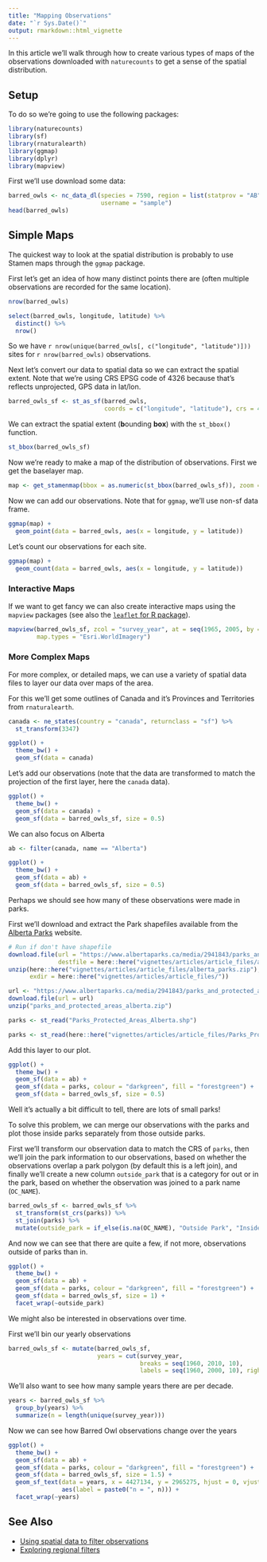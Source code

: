 ```yaml
---
title: "Mapping Observations"
date: "`r Sys.Date()`"
output: rmarkdown::html_vignette
---
```


In this article we'll walk through how to create various types of maps of the observations downloaded with `naturecounts` to get a sense of the spatial distribution.

## Setup

To do so we're going to use the following packages:

```r
library(naturecounts)
library(sf)
library(rnaturalearth)
library(ggmap)
library(dplyr)
library(mapview)
```

First we'll use download some data:

```r
barred_owls <- nc_data_dl(species = 7590, region = list(statprov = "AB"), 
                          username = "sample")
head(barred_owls)
```

## Simple Maps
The quickest way to look at the spatial distribution is probably to use Stamen maps through the `ggmap` package.

First let's get an idea of how many distinct points there are (often multiple observations are recorded for the same location).
```r
nrow(barred_owls)

select(barred_owls, longitude, latitude) %>%
  distinct() %>%
  nrow()
```

So we have `r nrow(unique(barred_owls[, c("longitude", "latitude")]))` sites for `r nrow(barred_owls)` observations.

Next let's convert our data to spatial data so we can extract the spatial extent. Note that we're using CRS EPSG code of 4326 because that's reflects unprojected, GPS data in lat/lon.
```r
barred_owls_sf <- st_as_sf(barred_owls, 
                           coords = c("longitude", "latitude"), crs = 4326)
```

We can extract the spatial extent (**b**ounding **box**) with the `st_bbox()` function.

```r
st_bbox(barred_owls_sf)
```

Now we're ready to make a map of the distribution of observations. First we get the baselayer map.
```r
map <- get_stamenmap(bbox = as.numeric(st_bbox(barred_owls_sf)), zoom = 5)
```

Now we can add our observations. Note that for `ggmap`, we'll use non-sf data frame.
```r
ggmap(map) + 
  geom_point(data = barred_owls, aes(x = longitude, y = latitude))
```

Let's count our observations for each site.
```r
ggmap(map) + 
  geom_count(data = barred_owls, aes(x = longitude, y = latitude))
```

### Interactive Maps
If we want to get fancy we can also create interactive maps using the `mapview` packages (see also the [`leaflet` for R package](https://rstudio.github.io/leaflet/)).
```r
mapview(barred_owls_sf, zcol = "survey_year", at = seq(1965, 2005, by = 10),
        map.types = "Esri.WorldImagery")
```

### More Complex Maps

For more complex, or detailed maps, we can use a variety of spatial data files to layer our data over maps of the area.

For this we'll get some outlines of Canada and it's Provinces and Territories from `rnaturalearth`.

```r
canada <- ne_states(country = "canada", returnclass = "sf") %>%
  st_transform(3347)

ggplot() +
  theme_bw() +
  geom_sf(data = canada)
```


Let's add our observations (note that the data are transformed to match the projection of the first layer, here the `canada` data).
```r
ggplot() +
  theme_bw() +
  geom_sf(data = canada) +
  geom_sf(data = barred_owls_sf, size = 0.5)
```

We can also focus on Alberta

```r
ab <- filter(canada, name == "Alberta")

ggplot() +
  theme_bw() +
  geom_sf(data = ab) +
  geom_sf(data = barred_owls_sf, size = 0.5)
```

Perhaps we should see how many of these observations were made in parks. 

First we'll download and extract the Park shapefiles available from the [Alberta Parks](https://www.albertaparks.ca/albertaparksca/library/downloadable-data-sets/) website.

```r
# Run if don't have shapefile
download.file(url = "https://www.albertaparks.ca/media/2941843/parks_and_protected_areas_alberta.zip",
              destfile = here::here("vignettes/articles/article_files/alberta_parks.zip"))
unzip(here::here("vignettes/articles/article_files/alberta_parks.zip"), 
      exdir = here::here("vignettes/articles/article_files/"))
```

```r
url <- "https://www.albertaparks.ca/media/2941843/parks_and_protected_areas_alberta.zip"
download.file(url = url)
unzip("parks_and_protected_areas_alberta.zip")

parks <- st_read("Parks_Protected_Areas_Alberta.shp")
```

```r
parks <- st_read(here::here("vignettes/articles/article_files/Parks_Protected_Areas_Alberta.shp"))
```

Add this layer to our plot.

```r
ggplot() +
  theme_bw() +
  geom_sf(data = ab) +
  geom_sf(data = parks, colour = "darkgreen", fill = "forestgreen") +
  geom_sf(data = barred_owls_sf, size = 0.5)
```

Well it's actually a bit difficult to tell, there are lots of small parks! 

To solve this problem, we can merge our observations with the parks and plot those inside parks separately from those outside parks.

First we'll transform our observation data to match the CRS of `parks`, then we'll join the park information to our observations, based on whether the observations overlap a park polygon (by default this is a left join), and finally we'll create a new column `outside_park` that is a category for out or in the park, based on whether the observation was joined to a park name (`OC_NAME`).

```r
barred_owls_sf <- barred_owls_sf %>%
  st_transform(st_crs(parks)) %>%
  st_join(parks) %>%
  mutate(outside_park = if_else(is.na(OC_NAME), "Outside Park", "Inside Park"))
```

And now we can see that there are quite a few, if not more, observations outside of parks than in.
```r
ggplot() +
  theme_bw() +
  geom_sf(data = ab) +
  geom_sf(data = parks, colour = "darkgreen", fill = "forestgreen") +
  geom_sf(data = barred_owls_sf, size = 1) +
  facet_wrap(~outside_park)
```

We might also be interested in observations over time.

First we'll bin our yearly observations
```r
barred_owls_sf <- mutate(barred_owls_sf, 
                         years = cut(survey_year, 
                                     breaks = seq(1960, 2010, 10), 
                                     labels = seq(1960, 2000, 10), right = FALSE))
```

We'll also want to see how many sample years there are per decade.
```r
years <- barred_owls_sf %>%
  group_by(years) %>%
  summarize(n = length(unique(survey_year)))
```


Now we can see how Barred Owl observations change over the years

```r
ggplot() +
  theme_bw() +
  geom_sf(data = ab) +
  geom_sf(data = parks, colour = "darkgreen", fill = "forestgreen") +
  geom_sf(data = barred_owls_sf, size = 1.5) +
  geom_sf_text(data = years, x = 4427134, y = 2965275, hjust = 0, vjust = 1, 
               aes(label = paste0("n = ", n))) +
  facet_wrap(~years)
```

## See Also

- [Using spatial data to filter observations](region-spatial.html)
- [Exploring regional filters](../region-areas.html)
